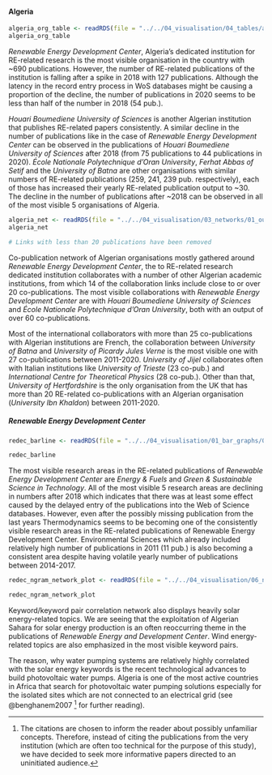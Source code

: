 #### Algeria

```r
algeria_org_table <- readRDS(file = "../../04_visualisation/04_tables/algeria_org_table.Rds")
algeria_org_table
```

*Renewable Energy Development Center*, Algeria's dedicated institution for RE-related research is the most visible organisation in the country with ~690 publications. However, the number of RE-related publications of the institution is falling after a spike in 2018 with 127 publications. Although the latency in the record entry process in WoS databases might be causing a proportion of the decline, the number of publications in 2020 seems to be less than half of the number in 2018 (54 pub.).   

*Houari Boumediene University of Sciences* is another Algerian institution that publishes RE-related papers consistently. A similar decline in the number of publications like in the case of *Renewable Energy Development Center* can be observed in the publications of *Houari Boumediene University of Sciences* after 2018 (from 75 publications to 44 publications in 2020). *École Nationale Polytechnique d'Oran University*, *Ferhat Abbas of Setif* and the *University of Batna* are other organisations with similar numbers of RE-related publications (259, 241, 239 pub. respectively), each of those has increased their yearly RE-related publication output to ~30. The decline in the number of publications after ~2018 can be observed in all of the most visible 5 organisations of Algeria.

```r
algeria_net <- readRDS(file = "../../04_visualisation/03_networks/01_outputs/algeria_net.Rds")
algeria_net

```
```r
# Links with less than 20 publications have been removed
```

Co-publication network of Algerian organisations mostly gathered around *Renewable Energy Development Center*, the to RE-related research dedicated institution collaborates with a number of other Algerian academic institutions, from which 14 of the collaboration links include close to or over 20 co-publications. The most visible collaborations with *Renewable Energy Development Center* are with *Houari Boumediene University of Sciences* and *École Nationale Polytechnique d'Oran University*, both with an output of over 60 co-publications.

Most of the international collaborators with more than 25 co-publications with Algerian institutions are French, the collaboration between *University of Batna* and *University of Picardy Jules Verne* is the most visible one with 27 co-publications between 2011-2020. *University of Jijel* collaborates often with Italian institutions like *University of Trieste* (23 co-pub.) and *International Centre for Theoretical Physics* (28 co-pub.). Other than that, *University of Hertfordshire* is the only organisation from the UK that has more than 20 RE-related co-publications with an Algerian organisation (*University Ibn Khaldon*) between 2011-2020. 



##### Renewable Energy Development Center 
```r
redec_barline <- readRDS(file = "../../04_visualisation/01_bar_graphs/02_regions/redec_ra_barline.Rds")

redec_barline
```

The most visible research areas in the RE-related publications of *Renewable Energy Development Center* are *Energy & Fuels* and *Green & Sustainable Science in Technology*. All of the most visible 5 research areas are declining in numbers after 2018 which indicates that there was at least some effect caused by the delayed entry of the publications into the Web of Science databases. However, even after the possibly missing publication from the last years Thermodynamics seems to be becoming one of the consistently visible research areas in the RE-related publications of Renewable Energy Development Center. Environmental Sciences which already included relatively high number of publications in 2011 (11 pub.) is also becoming a consistent area despite having volatile  yearly number of publications  between 2014-2017.

```r
redec_ngram_network_plot <- readRDS(file = "../../04_visualisation/06_ngrams/redec_ngram_network_plot.Rds")

redec_ngram_network_plot
```

Keyword/keyword pair correlation network also displays heavily solar energy-related topics. We are seeing that the exploitation of Algerian Sahara for solar energy production is an often reoccurring theme in the publications of *Renewable Energy and Development Center*. Wind energy-related topics are also emphasized in the most visible keyword pairs.

The reason, why water pumping systems are relatively highly correlated with the solar energy keywords is the recent technological advances to build photovoltaic water pumps. Algeria is one of the most active countries in Africa that search for photovoltaic water pumping solutions especially for the isolated sites which are not connected to an electrical grid (see @benghanem2007 ^[The citations are chosen to inform the reader about possibly unfamiliar concepts. Therefore, instead of citing the publications from the very institution (which are often too technical for the purpose of this study), we have decided to seek more informative papers directed to an uninitiated audience.] for further reading).